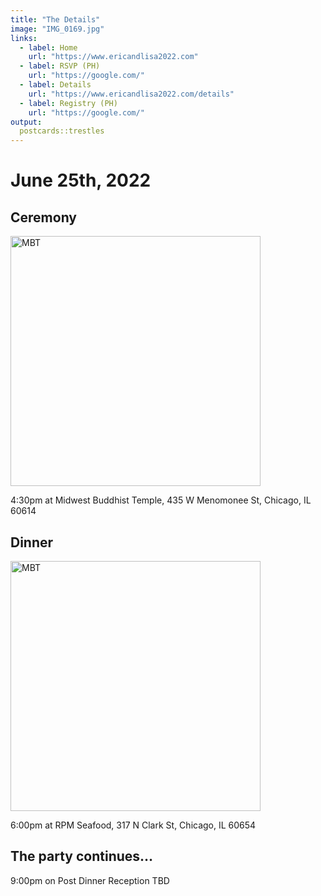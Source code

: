 ```yaml
---
title: "The Details"
image: "IMG_0169.jpg"
links:
  - label: Home
    url: "https://www.ericandlisa2022.com"
  - label: RSVP (PH)
    url: "https://google.com/"
  - label: Details
    url: "https://www.ericandlisa2022.com/details"
  - label: Registry (PH)
    url: "https://google.com/"
output:
  postcards::trestles
---
```

 
# June 25th, 2022
 
## Ceremony

<img src="https://mbtchicago.org/wp-content/uploads/jpg/Temple-JS-632x238.jpg" alt="MBT" width="400"/>

4:30pm at Midwest Buddhist Temple, 435 W Menomonee St, Chicago, IL 60614

## Dinner

<img src="https://s3.amazonaws.com/bucket.leye.co/uploads/2009/01/RPMSeafood_RiverView_AliciaFierro_AesthiicaPhotography.jpg" alt="MBT" width="400"/>

6:00pm at RPM Seafood, 317 N Clark St, Chicago, IL 60654

## The party continues...

9:00pm on Post Dinner Reception TBD